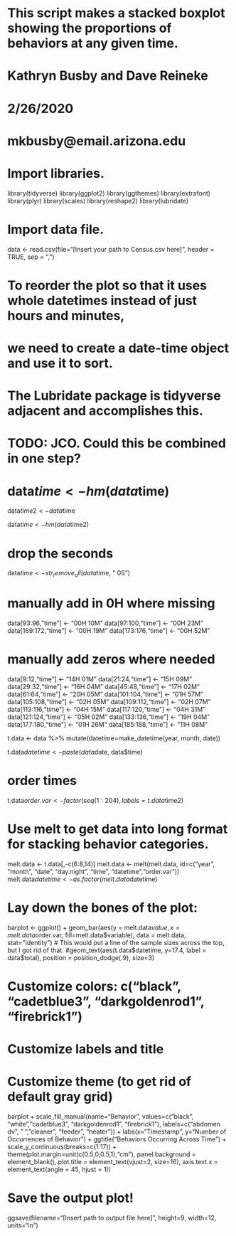 # This script makes a stacked boxplot showing the proportions of behaviors at any given time.
# Kathryn Busby and Dave Reineke
# 2/26/2020
# mkbusby@email.arizona.edu

# Import libraries.

library(tidyverse)
library(ggplot2)
library(ggthemes)
library(extrafont)
library(plyr)
library(scales)
library(reshape2)
library(lubridate)

# Import data file.

data <- read.csv(file="[Insert your path to Census.csv here]",
                 header = TRUE,
                 sep = ",")

# To reorder the plot so that it uses whole datetimes instead of just hours and minutes,
# we need to create a date-time object and use it to sort.
# The Lubridate package is tidyverse adjacent and accomplishes this.

# TODO: JCO. Could this be combined in one step?
# data$time <- hm(data$time)
data$time2 <- data$time

data$time <- hm(data$time2)

# drop the seconds
data$time <- str_remove_all(data$time, " 0S")

# manually add in 0H where missing
data[93:96,"time"] <- "00H 10M"
data[97:100,"time"] <- "00H 23M"
data[169:172,"time"] <- "00H 19M"
data[173:176,"time"] <- "00H 52M"

# manually add zeros where needed
data[9:12,"time"] <- "14H 01M"
data[21:24,"time"] <- "15H 09M"
data[29:32,"time"] <- "16H 04M"
data[45:48,"time"] <- "17H 02M"
data[61:64,"time"] <- "20H 05M"
data[101:104,"time"] <- "01H 57M"
data[105:108,"time"] <- "02H 05M"
data[109:112,"time"] <- "02H 07M"
data[113:116,"time"] <- "04H 15M"
data[117:120,"time"] <- "04H 31M"
data[121:124,"time"] <- "05H 02M"
data[133:136,"time"] <- "19H 04M"
data[177:180,"time"] <- "01H 26M"
data[185:188,"time"] <- "11H 08M"

t.data <- data %>%
  mutate(datetime=make_datetime(year, month, date))

t.data$datetime <- paste(data$date, data$time)

# order times
t.data$order.var  <- factor(seq(1:204), labels=t.data$time2)

# Use melt to get data into long format for stacking behavior categories.

melt.data <- t.data[,-c(6:8,14)]
melt.data <- melt(melt.data, id=c("year", "month", "date", "day.night", "time", "datetime","order.var"))
melt.data$datetime <- as.factor(melt.data$datetime)

# Lay down the bones of the plot:

barplot <- ggplot() + geom_bar(aes(y = melt.data$value,
                                   x = melt.data$order.var, fill=melt.data$variable),
                               data = melt.data,
                               stat="identity")
  # This would put a line of the sample sizes across the top, but I got rid of that.
  #geom_text(aes(t.data$datetime, y=17.4, label = data$total), position = position_dodge(.9), size=3)

# Customize colors: c("black", "cadetblue3", "darkgoldenrod1", "firebrick1")
# Customize labels and title
# Customize theme (to get rid of default gray grid)

barplot + scale_fill_manual(name="Behavior", values=c("black", "white","cadetblue3", "darkgoldenrod1", "firebrick1"),
                            labels=c("abdomen dv", " ", "cleaner", "feeder", "heater")) +
  labs(x="Timestamp", y="Number of Occurrences of Behavior") +
  ggtitle("Behaviors Occurring Across Time") +
  scale_y_continuous(breaks=c(1:17)) +
  theme(plot.margin=unit(c(0.5,0,0.5,1),"cm"), panel.background = element_blank(),
        plot.title = element_text(vjust=2, size=16),
        axis.text.x = element_text(angle = 45, hjust = 1))

# Save the output plot!

ggsave(filename="[Insert path to output file here]", height=9, width=12, units="in")



